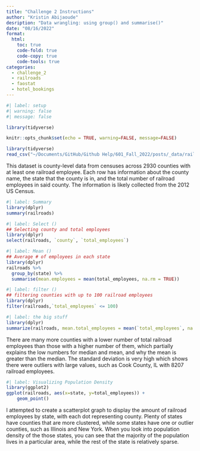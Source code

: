 ```yaml
---
title: "Challenge 2 Instructions"
author: "Kristin Abijaoude"
desription: "Data wrangling: using group() and summarise()"
date: "08/16/2022"
format:
  html:
    toc: true
    code-fold: true
    code-copy: true
    code-tools: true
categories:
  - challenge_2
  - railroads
  - faostat
  - hotel_bookings
---
```


```r
#| label: setup
#| warning: false
#| message: false

library(tidyverse)

knitr::opts_chunk$set(echo = TRUE, warning=FALSE, message=FALSE)
```

```r
library(tidyverse)
read_csv("~/Documents/GitHub/Github Help/601_Fall_2022/posts/_data/railroad_2012_clean_county.csv")
```

This dataset is county-level data from censuses across 2930 counties with at least one railroad employee. Each row has information about the county name, the state that the county is in, and the total number of railroad employees in said county. The information is likely collected from the 2012 US Census.
```r
#| label: Summary
library(dplyr)
summary(railroads)
```

```r
#| label: Select ()
## Selecting county and total employees
library(dplyr)
select(railroads, `county`, `total_employees`)
```
```r
#| label: Mean ()
## Average # of employees in each state
library(dplyr)
railroads %>%
  group_by(state) %>%
  summarise(mean.employees = mean(total_employees, na.rm = TRUE))
```

```r
#| label: filter ()
## filtering counties with up to 100 railroad employees
library(dplyr)
filter(railroads,`total_employees` <= 100)
```

```r
#| label: the big stuff
library(dplyr)
summarize(railroads, mean.total_employees = mean(`total_employees`, na.rm = TRUE), median.total_employees = median(`total_employees`, na.rm = TRUE), min.total_employees = min(`total_employees`, na.rm = TRUE), max.total_employees = max(`total_employees`, na.rm = TRUE), sd.total_employees = sd(`total_employees`, na.rm = TRUE), var.total_employees = var(`total_employees`, na.rm = TRUE), IQR.total_employees = IQR(`total_employees`, na.rm = TRUE))
```
There are many more counties with a lower number of total railroad employees than those with a higher number of them, which partially explains the low numbers for median and mean, and why the mean is greater than the median. The standard deviation is very high which shows there were outliers with large values, such as Cook County, IL with 8207 railroad employees. 

```r
#| label: Visualizing Population Density
library(ggplot2)
ggplot(railroads, aes(x=state, y=total_employees)) + 
    geom_point()
```
I attempted to create a scatterplot graph to display the amount of railroad employees by state, with each dot representing county. Plenty of states have counties that are more clustered, while some states have one or outlier counties, such as Illinois and New York. When you look into population density of the those states, you can see that the majority of the population lives in a particular area, while the rest of the state is relatively sparse. 
